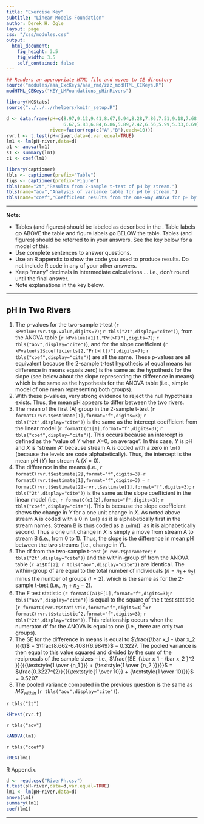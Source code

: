 ```yaml
---
title: "Exercise Key"
subtitle: "Linear Models Foundation"
author: Derek H. Ogle
layout: page
css: "/css/modules.css"
output:
  html_document:
    fig_height: 3.5
    fig_width: 3.5
    self_contained: false
---
```


```r
## Renders an appropriate HTML file and moves to CE directory
source("modules/aaa_ExcKeys/aaa_rmd/zzz_modHTML_CEKeys.R")
modHTML_CEKeys("KEY_LMFoundations_pHinRivers")
```

```r
library(NCStats)
source("../../../rhelpers/knitr_setup.R")

d <- data.frame(pH=c(8.97,9.12,9.41,8.67,9.94,8.28,7.86,7.51,9.18,7.68,
                     6.67,5.83,6.84,6.86,5.89,7.42,6.56,5.99,5.33,6.69),
                river=factor(rep(c("A","B"),each=10)))
rvr.t <- t.test(pH~river,data=d,var.equal=TRUE)
lm1 <- lm(pH~river,data=d)
a1 <- anova(lm1)
s1 <- summary(lm1)
c1 <- coef(lm1)

library(captioner)
tbls <- captioner(prefix="Table")
figs <- captioner(prefix="Figure")
tbls(name="2t","Results from 2-sample t-test of pH by stream.")
tbls(name="aov","Analysis of variance table for pH by stream.")
tbls(name="coef","Coefficient results from the one-way ANOVA for pH by stream.")
```

----

<div class="alert alert-warning">
<strong>Note:</strong> 
<ul>
<li>Tables (and figures) should be labeled as described in the \href{http://derekogle.com/NCMTH207/resources/hwformat}{homework format description}. Table labels go ABOVE the table and figure labels go BELOW the table. Tables (and figures) should be referred to in your answers. See the key below for a model of this.</li>
  <li>Use complete sentences to answer questions.</li>
  <li>Use an R appendix to show the code you used to produce results. Do not include R code in any of your other answers.</li>
  <li>Keep "many" decimals in intermediate calculations ... i.e., don't round until the final answer.</li>
  <li>Note explanations in the key below.</li>
</ul>
</div>

----

## pH in Two Rivers

1. The p-values for the two-sample t-test (`r kPvalue(rvr.t$p.value,digits=7)`; `r tbls("2t",display="cite")`), from the ANOVA table (`r kPvalue(a1[1,"Pr(>F)"],digits=7)`; `r tbls("aov",display="cite")`), and for the slope coefficient (`r kPvalue(s1$coefficients[2,"Pr(>|t|)"],digits=7)`; `r tbls("coef",display="cite")`) are all the same. These p-values are all equivalent because the 2-sample t-test hypothesis of equal means (or difference in means equals zero) is the same as the hypothesis for the slope (see below about the slope representing the difference in means) which is the same as the hypothesis for the ANOVA table (i.e., simple model of one mean representing both groups).
1. With these p-values, very strong evidence to reject the null hypothesis exists. Thus, the mean pH appears to differ between the two rivers.
1. The mean of the first (A) group in the 2-sample t-test (`r formatC(rvr.t$estimate[1],format="f",digits=3)`; `r tbls("2t",display="cite")`) is the same as the intercept coefficient from the linear model (`r formatC(c1[1],format="f",digits=3)`; `r tbls("coef",display="cite")`). This occurs because an intercept is defined as the "value of $Y$ when $X$=0, on average". In this case, $Y$ is pH and $X$ is "stream A" because stream A is coded with a zero in `lm()` (because the levels are code alphabetically). Thus, the intercept is the mean pH ($Y$) for stream A ($X=0$).
1. The difference in the means (i.e., `r formatC(rvr.t$estimate[2],format="f",digits=3)`-`r formatC(rvr.t$estimate[1],format="f",digits=3)` = `r formatC(rvr.t$estimate[2]-rvr.t$estimate[1],format="f",digits=3)`; `r tbls("2t",display="cite")`) is the same as the slope coefficient in the linear model (i.e., `r formatC(c1[2],format="f",digits=3)`; `r tbls("coef",display="cite")`). This is because the slope coefficient shows the change in $Y$ for a one unit change in $X$. As noted above stream A is coded with a 0 in `lm()` as it is alphabetically first in the stream names. Stream B is thus coded as a ` in `lm()` as it is alphabetically second. Thus a one unit change in $X$ is simply a move from stream A to stream B (i.e., from 0 to 1). Thus, the slope is the difference in mean pH between the two streams (i.e., change in $Y$).
1. The df from the two-sample t-test (`r rvr.t$parameter`; `r tbls("2t",display="cite")`) and the within-group df from the ANOVA table (`r a1$Df[2]`; `r tbls("aov",display="cite")`) are identical. The within-group df are equal to the total number of individuals ($n=n_{1}+n_{2}$) minus the number of groups ($I=2$), which is the same as for the 2-sample t-test (i.e., $n_{1}+n_{2}-2$).
1. The F test statistic (`r formatC(a1$F[1],format="f",digits=3)`;`r tbls("aov",display="cite")`) is equal to the square of the t test statistic (`r formatC(rvr.t$statistic,format="f",digits=3)`$^2$=`r formatC(rvr.t$statistic^2,format="f",digits=3)`; `r tbls("2t",display="cite")`). This relationship occurs when the numerator df for the ANOVA is equal to one (i.e., there are only two groups).
1. The SE for the difference in means is equal to $\frac{{\bar x_1  - \bar x_2 }}{t}$ = $\frac{8.662-6.408}{6.9849}$ = 0.3227. The pooled variance is then equal to this value squared and divided by the sum of the reciprocals of the sample sizes -- i.e., $\frac{{SE_{\bar x_1  - \bar x_2 }^2 }}{{{\textstyle{1 \over {n_1 }}} + {\textstyle{1 \over {n_2 }}}}}$ = $\frac{0.3227^{2}}{{{\textstyle{1 \over 10}} + {\textstyle{1 \over 10}}}}$ = 0.5207.
1. The pooled variance computed in the previous question is the same as $MS_{within}$ (`r tbls("aov",display="cite")`).

`r tbls("2t")`

```r
kHtest(rvr.t)
```

`r tbls("aov")`

```r
kANOVA(lm1)
```

`r tbls("coef")`

```r
kREG(lm1)
```

R Appendix.
```r
d <- read.csv("RiverPh.csv")
t.test(pH~river,data=d,var.equal=TRUE)
lm1 <- lm(pH~river,data=d)
anova(lm1)
summary(lm1)
coef(lm1)
```

----
